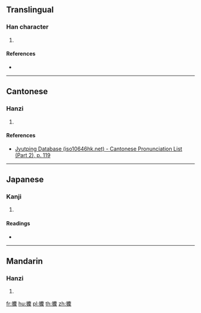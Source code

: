 ==Translingual==

===Han character===
{{Han char|rn=64|rad=手|as=16|sn=19|four=|canj=QIPD|ids=⿰扌麇}}

# {{defn|Han|sort=手16}}

====References====
* {{Han ref|kx=0462.210|dkj=12949|dj=0811.210|hdz=31983.110|uh=6508|ud=25864}}

----

==Cantonese==

===Hanzi===
{{yue-hanzi|jyut=[[kwan2]], [[kwan3]]|y=kwan2, kwan3}}

# {{defn|lang=yue|sort=手16}}

====References====
* [http://www.iso10646hk.net/jp/document/download.jsp Jyutping Database (iso10646hk.net) - Cantonese Pronunciation List (Part 2), p. 119]

----

==Japanese==

===Kanji===
{{ja-kanji|grade=|rs=手16}}

# {{defn|lang=ja|sort=手16}}

====Readings====
* {{ja-readings|on=[[くん]] (kun), [[きん]] (kin), [[ひ]] (hi)|kun=[[ひろう]] (hirou), [[とる]] (toru)}}

----

==Mandarin==

===Hanzi===
{{cmn-hanzi|pin=[[jùn]] ([[jun4]])|wg=chün<sup>4</sup>}}

# {{defn|lang=cmn|sort=手16}}

[[fr:攈]]
[[hu:攈]]
[[pl:攈]]
[[th:攈]]
[[zh:攈]]